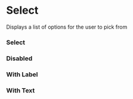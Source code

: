 

<Meta title="Select" name="Docs" />

# Select

Displays a list of options for the user to pick from

### Select

<Canvas>
	<Story of={SelectStories.valid} />
</Canvas>

<Canvas>
	<Story of={SelectStories.isInvalid} />
</Canvas>

### Disabled

<Canvas>
	<Story of={SelectDisabledStories.disabled} />
</Canvas>

### With Label

<Canvas>
	<Story of={SelectStoriesWithLabel.valid} />
</Canvas>

<Canvas>
	<Story of={SelectStoriesWithLabel.isInvalid} />
</Canvas>

### With Text

<Canvas>
	<Story of={SelectStoriesWithText.valid} />
</Canvas>

<Canvas>
	<Story of={SelectStoriesWithText.isInvalid} />
</Canvas>
